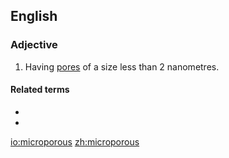 ==English==

===Adjective===
{{wikipedia|microporous material}}
{{en-adj}}

# {{lb|en|of a material}} Having [[pore]]s of a size less than 2 nanometres.

====Related terms====
* {{l|en|mesoporous}}
* {{l|en|macroporous}}

[[io:microporous]]
[[zh:microporous]]